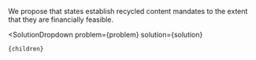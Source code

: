 

We propose that states establish recycled content mandates to the extent that they are financially feasible.

  <SolutionDropdown 
    problem={problem} 
    solution={solution}
  >
    {children}
  </SolutionDropdown>